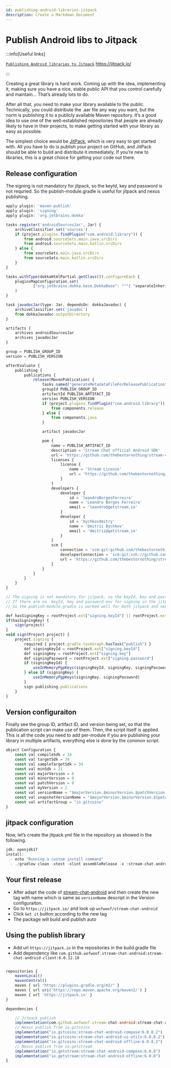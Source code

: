 ```yaml
---
id: publishing-android-libraries-jitpack
description: Create a Markdown Document
---
```


# Publish Android libs to Jitpack

:::info[Useful links]

[`Publishing Android libraries to Jitpack`](https://jitpack.io/) https://jitpack.io/

:::

Creating a great library is hard work. Coming up with the idea, implementing it, making sure you have a nice, stable public API that you control carefully and maintain… That’s already lots to do.

After all that, you need to make your library available to the public. Technically, you could distribute the .aar file any way you want, but the norm is publishing it to a publicly available Maven repository. It’s a good idea to use one of the well-established repositories that people are already likely to have in their projects, to make getting started with your library as easy as possible.

The simplest choice would be [JitPack](https://jitpack.io/), which is very easy to get started with. All you have to do is publish your project on GitHub, and JitPack should be able to build and distribute it immediately. If you’re new to libraries, this is a great choice for getting your code out there.


## Release configuration

The signing is not mandatory for jitpack, so the keyId, key and password is not requried. So the publish-module.gradle is useful for jitpack and nexus publishing.

```js title="scripts/publish-module.gradle"
apply plugin: 'maven-publish'
apply plugin: 'signing'
apply plugin: 'org.jetbrains.dokka'

tasks.register('androidSourcesJar', Jar) {
    archiveClassifier.set('sources')
    if (project.plugins.findPlugin("com.android.library")) {
        from android.sourceSets.main.java.srcDirs
        from android.sourceSets.main.kotlin.srcDirs
    } else {
        from sourceSets.main.java.srcDirs
        from sourceSets.main.kotlin.srcDirs
    }
}

tasks.withType(dokkaHtmlPartial.getClass()).configureEach {
    pluginsMapConfiguration.set(
            ["org.jetbrains.dokka.base.DokkaBase": """{ "separateInheritedMembers": true}"""]
    )
}

task javadocJar(type: Jar, dependsOn: dokkaJavadoc) {
    archiveClassifier.set('javadoc')
    from dokkaJavadoc.outputDirectory
}

artifacts {
    archives androidSourcesJar
    archives javadocJar
}

group = PUBLISH_GROUP_ID
version = PUBLISH_VERSION

afterEvaluate {
    publishing {
        publications {
            release(MavenPublication) {
                tasks.named("generateMetadataFileForReleasePublication").configure { dependsOn("androidSourcesJar") }
                groupId PUBLISH_GROUP_ID
                artifactId PUBLISH_ARTIFACT_ID
                version PUBLISH_VERSION
                if (project.plugins.findPlugin("com.android.library")) {
                    from components.release
                } else {
                    from components.java
                }

                artifact javadocJar

                pom {
                    name = PUBLISH_ARTIFACT_ID
                    description = 'Stream Chat official Android SDK'
                    url = 'https://github.com/thebestornothing/stream-chat-android'
                    licenses {
                        license {
                            name = 'Stream License'
                            url = 'https://github.com/thebestornothing/stream-chat-android/blob/main/LICENSE'
                        }
                    }
                    developers {
                        developer {
                            id = 'leandroBorgesFerreira'
                            name = 'Leandro Borges Ferreira'
                            email = 'leandro@getstream.io'
                        }
                        developer {
                            id = 'bychkovdmitry'
                            name = 'Dmitrii Bychkov'
                            email = 'dmitrii@getstream.io'
                        }
                    }
                    scm {
                        connection = 'scm:git:github.com/thebestornothing/stream-chat-android.git'
                        developerConnection = 'scm:git:ssh://github.com/thebestornothing/stream-chat-android.git'
                        url = 'https://github.com/thebestornothing/stream-chat-android/tree/main'
                    }
                }
            }
        }
    }
}

// The signing is not mandatory for jitpack, so the keyId, key and password is not requried. 
// If there are no  keyId, key and password env for signing in the jitpack, the sign function in the following will not work.
// So the publish-module.gradle is worked well for both jitpack and nexus publishing.

def hasSigningKey = rootProject.ext["signing.keyId"] || rootProject.ext["signing.key"]
if(hasSigningKey) {
    sign(project)
}
void sign(Project project) {
    project.signing {
        required { project.gradle.taskGraph.hasTask("publish") }
        def signingKeyId = rootProject.ext["signing.keyId"]
        def signingKey = rootProject.ext["signing.key"]
        def signingPassword = rootProject.ext["signing.password"]
        if (signingKeyId) {
            useInMemoryPgpKeys(signingKeyId, signingKey, signingPassword)
        } else if (signingKey) {
            useInMemoryPgpKeys(signingKey, signingPassword)
        }
        sign publishing.publications
    }
}
```

## Version configuraiton

Finally see the group ID, artifact ID, and version being set, so that the publication script can make use of them. Then, the script itself is applied. This is all the code you need to add per-module if you are publishing your library in multiple artifacts, everything else is done by the common script.
```js title="buildSrc/Configuration.kt"
object Configuration {
    const val compileSdk = 34
    const val targetSdk = 34
    const val sampleTargetSdk = 34
    const val minSdk = 21
    const val majorVersion = 6
    const val minorVersion = 0
    const val patchVersion = 8
    const val myVersion = 2
    const val versionName = "$majorVersion.$minorVersion.$patchVersion.$myVersion"
    const val snapshotVersionName = "$majorVersion.$minorVersion.${patchVersion + 1}-SNAPSHOT"
    const val artifactGroup = "io.gitcoins"
}
```

## jitpack configuration

Now, let’s create the jitpack.yml file in the repository as showed in the following. 
```js title="jitpack.yml"
jdk: openjdk17
install:
  - echo "Running a custom install command"
  - ./gradlew clean -xtest -xlint assembleRelease -x :stream-chat-android-ui-components-sample:assembleRelease -x :stream-chat-android-compose-sample:assembleRelease -x :stream-chat-android-docs:assembleRelease publishReleasePublicationToMavenLocal
```

## Your first release

- After adapt the code of [stream-chat-android](https://github.com/TheBestOrNothing/stream-chat-android) and then create the new tag with name which is same as `versionName` descript in the Version configuraiton.
- Go to `https://jitpack.io/` and look up `wofwoof/stream-chat-android`
- Click `Get it` button according to the new tag
- The package will build and publish auto


## Using the publish library

- Add url `https://jitpack.io` in the repositories in the build.gradle file
- Add dependency like `com.github.wofwoof.stream-chat-android:stream-chat-android-client:6.0.12.10`

```js title="build.gradle"

repositories {
    mavenLocal()
    mavenCentral()
    maven { url "https://plugins.gradle.org/m2/" }
    maven { url uri('https://repo.maven.apache.org/maven2/') }
    maven { url 'https://jitpack.io' }
}

dependencies {

    // Jitpack publish
    implementation(com.github.wofwoof.stream-chat-android:stream-chat-android-client:6.0.12.10)
    // Nexus publish from io.gitcoins
    implementation("io.gitcoins:stream-chat-android-compose:6.0.8.2")
    implementation("io.gitcoins:stream-chat-android-ui-utils:6.0.8.2")
    implementation("io.gitcoins:stream-chat-android-offline:6.0.8.2")
    // Nexus publish from io.getstream
    implementation("io.getstream:stream-chat-android-compose:6.0.8")
    implementation("io.getstream:stream-chat-android-offline:6.0.8")
}
```
